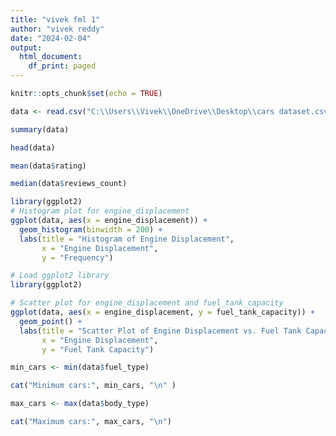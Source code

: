 ---
title: "vivek fml 1"
author: "vivek reddy"
date: "2024-02-04"
output:
  html_document:
    df_print: paged
---
```{r setup, include=FALSE}
knitr::opts_chunk$set(echo = TRUE)
```
```{r}
data <- read.csv("C:\\Users\\Vivek\\OneDrive\\Desktop\\cars dataset.csv")

```

```{r}

summary(data)

```

```{r}
head(data)
```

```{r}
mean(data$rating)
```
```{r}
median(data$reviews_count)
```

```{r}
library(ggplot2)
# Histogram plot for engine_displacement
ggplot(data, aes(x = engine_displacement)) +
  geom_histogram(binwidth = 200) +
  labs(title = "Histogram of Engine Displacement",
       x = "Engine Displacement",
       y = "Frequency")

```

```{r}
# Load ggplot2 library
library(ggplot2)

# Scatter plot for engine_displacement and fuel_tank_capacity
ggplot(data, aes(x = engine_displacement, y = fuel_tank_capacity)) +
  geom_point() +
  labs(title = "Scatter Plot of Engine Displacement vs. Fuel Tank Capacity",
       x = "Engine Displacement",
       y = "Fuel Tank Capacity")

```



```{R}

min_cars <- min(data$fuel_type)

cat("Minimum cars:", min_cars, "\n" )

```
```{r}
max_cars <- max(data$body_type)

cat("Maximum cars:", max_cars, "\n")

```